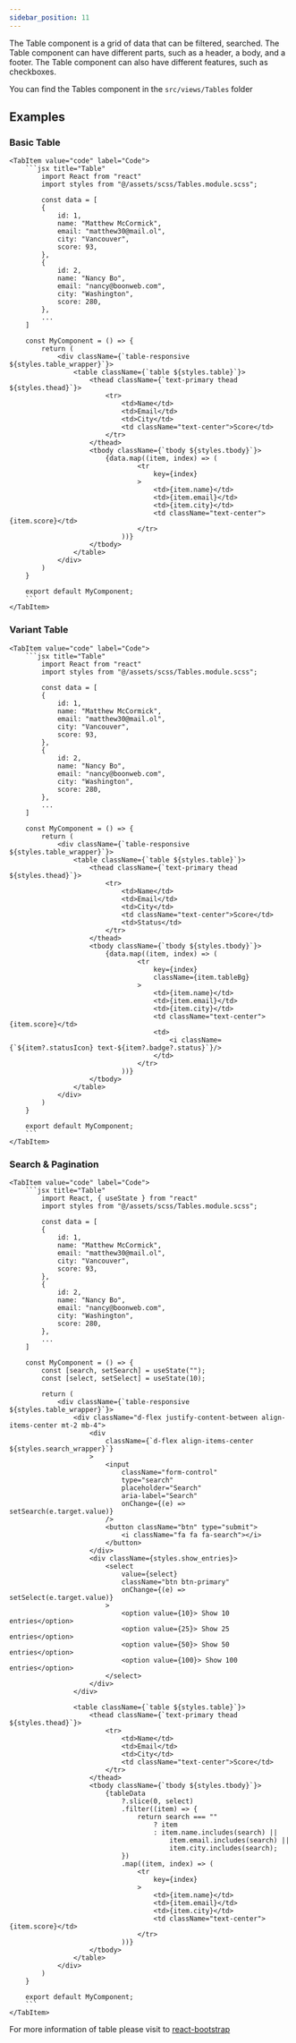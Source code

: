 ```yaml
---
sidebar_position: 11
---
```


The Table component is a grid of data that can be filtered, searched. The Table component can have different parts, such as a header, a body, and a footer. The Table component can also have different features, such as checkboxes.

You can find the Tables component in the `src/views/Tables` folder



## Examples

### Basic Table

<Tabs>
    <TabItem value="preview" label="Preview">
        <CodePreview>
            <BasicTable />
        </CodePreview>
    </TabItem>
    
    <TabItem value="code" label="Code">
        ```jsx title="Table"
            import React from "react"
            import styles from "@/assets/scss/Tables.module.scss";

            const data = [
            {
                id: 1,
                name: "Matthew McCormick",
                email: "matthew30@mail.ol",
                city: "Vancouver",
                score: 93,
            },
            {
                id: 2,
                name: "Nancy Bo",
                email: "nancy@boonweb.com",
                city: "Washington",
                score: 280,
            },
            ...
        ]

        const MyComponent = () => {
            return (
                <div className={`table-responsive  ${styles.table_wrapper}`}>
                    <table className={`table ${styles.table}`}>
                        <thead className={`text-primary thead ${styles.thead}`}>
                            <tr>
                                <td>Name</td>
                                <td>Email</td>
                                <td>City</td>
                                <td className="text-center">Score</td>
                            </tr>
                        </thead>
                        <tbody className={`tbody ${styles.tbody}`}>
                            {data.map((item, index) => (
                                    <tr
                                        key={index}
                                    >
                                        <td>{item.name}</td>
                                        <td>{item.email}</td>
                                        <td>{item.city}</td>
                                        <td className="text-center">{item.score}</td>
                                    </tr>
                                ))}
                        </tbody>
                    </table>
                </div>
            )
        }

        export default MyComponent;
        ```
    </TabItem>
</Tabs>

### Variant Table

<Tabs>
    <TabItem value="preview" label="Preview">
        <CodePreview>
            <VariantsTable />
        </CodePreview>
    </TabItem>
    
    <TabItem value="code" label="Code">
        ```jsx title="Table"
            import React from "react"
            import styles from "@/assets/scss/Tables.module.scss";

            const data = [
            {
                id: 1,
                name: "Matthew McCormick",
                email: "matthew30@mail.ol",
                city: "Vancouver",
                score: 93,
            },
            {
                id: 2,
                name: "Nancy Bo",
                email: "nancy@boonweb.com",
                city: "Washington",
                score: 280,
            },
            ...
        ]

        const MyComponent = () => {
            return (
                <div className={`table-responsive  ${styles.table_wrapper}`}>
                    <table className={`table ${styles.table}`}>
                        <thead className={`text-primary thead ${styles.thead}`}>
                            <tr>
                                <td>Name</td>
                                <td>Email</td>
                                <td>City</td>
                                <td className="text-center">Score</td>
                                <td>Status</td>
                            </tr>
                        </thead>
                        <tbody className={`tbody ${styles.tbody}`}>
                            {data.map((item, index) => (
                                    <tr
                                        key={index}
                                        className={item.tableBg}
                                    >
                                        <td>{item.name}</td>
                                        <td>{item.email}</td>
                                        <td>{item.city}</td>
                                        <td className="text-center">{item.score}</td>
                                        <td>
                                            <i className={`${item?.statusIcon} text-${item?.badge?.status}`}/>
                                        </td>
                                    </tr>
                                ))}
                        </tbody>
                    </table>
                </div>
            )
        }

        export default MyComponent;
        ```
    </TabItem>
</Tabs>

### Search & Pagination

<Tabs>
    <TabItem value="preview" label="Preview">
        <CodePreview>
            <SearchTable />
        </CodePreview>
    </TabItem>
    
    <TabItem value="code" label="Code">
        ```jsx title="Table"
            import React, { useState } from "react"
            import styles from "@/assets/scss/Tables.module.scss";

            const data = [
            {
                id: 1,
                name: "Matthew McCormick",
                email: "matthew30@mail.ol",
                city: "Vancouver",
                score: 93,
            },
            {
                id: 2,
                name: "Nancy Bo",
                email: "nancy@boonweb.com",
                city: "Washington",
                score: 280,
            },
            ...
        ]

        const MyComponent = () => {
            const [search, setSearch] = useState("");
            const [select, setSelect] = useState(10);

            return (
                <div className={`table-responsive  ${styles.table_wrapper}`}>
                    <div className="d-flex justify-content-between align-items-center mt-2 mb-4">
                        <div
                            className={`d-flex align-items-center ${styles.search_wrapper}`}
                        >
                            <input
                                className="form-control"
                                type="search"
                                placeholder="Search"
                                aria-label="Search"
                                onChange={(e) => setSearch(e.target.value)}
                            />
                            <button className="btn" type="submit">
                                <i className="fa fa fa-search"></i>
                            </button>
                        </div>
                        <div className={styles.show_entries}>
                            <select
                                value={select}
                                className="btn btn-primary"
                                onChange={(e) => setSelect(e.target.value)}
                            >
                                <option value={10}> Show 10 entries</option>
                                <option value={25}> Show 25 entries</option>
                                <option value={50}> Show 50 entries</option>
                                <option value={100}> Show 100 entries</option>
                            </select>
                        </div>
                    </div>

                    <table className={`table ${styles.table}`}>
                        <thead className={`text-primary thead ${styles.thead}`}>
                            <tr>
                                <td>Name</td>
                                <td>Email</td>
                                <td>City</td>
                                <td className="text-center">Score</td>
                            </tr>
                        </thead>
                        <tbody className={`tbody ${styles.tbody}`}>
                            {tableData
                                ?.slice(0, select)
                                .filter((item) => {
                                    return search === ""
                                        ? item
                                        : item.name.includes(search) ||
                                            item.email.includes(search) ||
                                            item.city.includes(search);
                                })
                                .map((item, index) => (
                                    <tr
                                        key={index}
                                    >
                                        <td>{item.name}</td>
                                        <td>{item.email}</td>
                                        <td>{item.city}</td>
                                        <td className="text-center">{item.score}</td>
                                    </tr>
                                ))}
                        </tbody>
                    </table>
                </div>
            )
        }

        export default MyComponent;
        ```
    </TabItem>
</Tabs>


For more information of table please visit to <a href="https://react-bootstrap.netlify.app/docs/components/table" target="_blank">react-bootstrap</a>